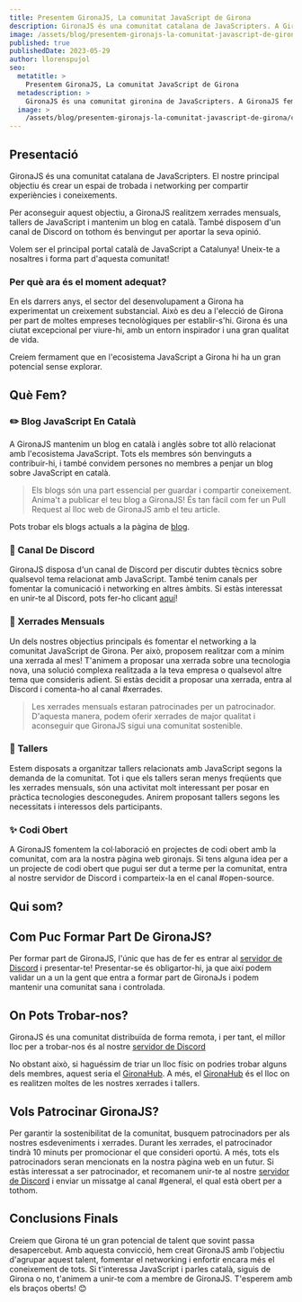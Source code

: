 ```yaml
---
title: Presentem GironaJS, La comunitat JavaScript de Girona
description: GironaJS és una comunitat catalana de JavaScripters. A GironaJS fem Blogging en català, xerrades mensuals, tallers i moltes coses més relacionades amb JavaScript.
image: /assets/blog/presentem-gironajs-la-comunitat-javascript-de-girona/cover-image.png
published: true
publishedDate: 2023-05-29
author: llorenspujol
seo:
  metatitle: >
    Presentem GironaJS, La comunitat JavaScript de Girona
  metadescription: >
    GironaJS és una comunitat gironina de JavaScripters. A GironaJS fem Blogging en català, xerrades mensuals, tallers i moltes coses més relacionades amb JavaScript.
  image: >
    /assets/blog/presentem-gironajs-la-comunitat-javascript-de-girona/cover-image.png
---
```


## Presentació

GironaJS és una comunitat catalana de JavaScripters. El nostre principal objectiu és crear un espai de trobada i networking per compartir experiències i coneixements.

Per aconseguir aquest objectiu, a GironaJS realitzem xerrades mensuals, tallers de JavaScript i mantenim un blog en català. També disposem d'un canal de Discord on tothom és benvingut per aportar la seva opinió.

Volem ser el principal portal català de JavaScript a Catalunya! Uneix-te a nosaltres i forma part d'aquesta comunitat!

### Per què ara és el moment adequat?

En els darrers anys, el sector del desenvolupament a Girona ha experimentat un creixement substancial. Això es deu a l'elecció de Girona per part de moltes empreses tecnològiques per establir-s'hi. Girona és una ciutat excepcional per viure-hi, amb un entorn inspirador i una gran qualitat de vida.

Creiem fermament que en l'ecosistema JavaScript a Girona hi ha un gran potencial sense explorar.

<Separator />

## Què Fem?

### ✏️ Blog JavaScript En Català

A GironaJS mantenim un blog en català i anglès sobre tot allò relacionat amb l'ecosistema JavaScript. Tots els membres són benvinguts a contribuir-hi, i també convidem persones no membres a penjar un blog sobre JavaScript en català.

> Els blogs són una part essencial per guardar i compartir coneixement. Anima't a publicar el teu blog a GironaJS! És tan fàcil com fer un Pull Request al lloc web de GironaJS amb el teu article.

Pots trobar els blogs actuals a la pàgina de [blog](https://gironajs.com/ca/blog).

### 👥 Canal De Discord

GironaJS disposa d'un canal de Discord per discutir dubtes tècnics sobre qualsevol tema relacionat amb JavaScript. També tenim canals per fomentar la comunicació i networking en altres àmbits. Si estàs interessat en unir-te al Discord, pots fer-ho clicant [aquí](https://discord.gg/eBkQTD2Pax)!

### 💬 Xerrades Mensuals

Un dels nostres objectius principals és fomentar el networking a la comunitat JavaScript de Girona. Per això, proposem realitzar com a mínim una xerrada al mes! T'animem a proposar una xerrada sobre una tecnologia nova, una solució complexa realitzada a la teva empresa o qualsevol altre tema que consideris adient. Si estàs decidit a proposar una xerrada, entra al Discord i comenta-ho al canal #xerrades.

> Les xerrades mensuals estaran patrocinades per un patrocinador. D'aquesta manera, podem oferir xerrades de major qualitat i aconseguir que GironaJS sigui una comunitat sostenible.

### 🔨 Tallers

Estem disposats a organitzar tallers relacionats amb JavaScript segons la demanda de la comunitat. Tot i que els tallers seran menys freqüents que les xerrades mensuals, són una activitat molt interessant per posar en pràctica tecnologies desconegudes. Anirem proposant tallers segons les necessitats i interessos dels participants.

### ✨ Codi Obert

A GironaJS fomentem la col·laboració en projectes de codi obert amb la comunitat, com ara la nostra pàgina web gironajs. Si tens alguna idea per a un projecte de codi obert que pugui ser dut a terme per la comunitat, entra al nostre servidor de Discord i comparteix-la en el canal #open-source.

<Separator />

## Qui som?

<BlogMembersList />

## Com Puc Formar Part De GironaJS?

Per formar part de GironaJS, l'únic que has de fer es entrar al [servidor de Discord](https://discord.gg/eBkQTD2Pax) i presentar-te!
Presentar-se és obligartor-hi, ja que així podem validar un a un la gent que entra a formar part de GironaJs i podem mantenir una comunitat sana i controlada.

## On Pots Trobar-nos?

GironaJS és una comunitat distribuïda de forma remota, i per tant, el millor lloc per a trobar-nos és al nostre [servidor de Discord](https://discord.gg/eBkQTD2Pax)

No obstant això, si haguéssim de triar un lloc físic on podries trobar alguns dels membres, aquest seria el [GironaHub](https://girona-hub.com/). A més, el [GironaHub](https://girona-hub.com/) és el lloc on es realitzen moltes de les nostres xerrades i tallers.

## Vols Patrocinar GironaJS?

Per garantir la sostenibilitat de la comunitat, busquem patrocinadors per als nostres esdeveniments i xerrades.
Durant les xerrades, el patrocinador tindrà 10 minuts per promocionar el que consideri oportú.
A més, tots els patrocinadors seran mencionats en la nostra pàgina web en un futur.
Si estàs interessat a ser patrocinador, et recomanem unir-te al nostre [servidor de Discord](https://discord.gg/eBkQTD2Pax) i enviar un missatge al canal #general, el qual està obert per a tothom.

## Conclusions Finals

Creiem que Girona té un gran potencial de talent que sovint passa desapercebut. Amb aquesta convicció, hem creat GironaJS amb l'objectiu d'agrupar aquest talent, fomentar el networking i enfortir encara més el coneixement de tots. Si t'interessa JavaScript i parles català, siguis de Girona o no, t'animem a unir-te com a membre de GironaJS. T'esperem amb els braços oberts! 😊

<Separator />
